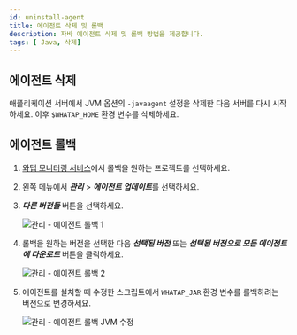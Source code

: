 ```yaml
---
id: uninstall-agent
title: 에이전트 삭제 및 롤백
description: 자바 에이전트 삭제 및 롤백 방법을 제공합니다.
tags: [ Java, 삭제]
---
```


## 에이전트 삭제

애플리케이션 서버에서 JVM 옵션의 `-javaagent` 설정을 삭제한 다음 서버를 다시 시작하세요. 이후 `$WHATAP_HOME` 환경 변수를 삭제하세요.

## 에이전트 롤백

1. [와탭 모니터링 서비스](https://service.whatap.io)에서 롤백을 원하는 프로젝트를 선택하세요.

1. 왼쪽 메뉴에서 ***관리*** > ***에이전트 업데이트***를 선택하세요.

1. ***다른 버전들*** 버튼을 선택하세요.

    ![관리 - 에이전트 롤백 1](/img/agent_rollback_1.png)

1. 롤백을 원하는 버전을 선택한 다음 ***선택된 버전*** 또는 ***선택된 버전으로 모든 에이전트에 다운로드*** 버튼을 클릭하세요.

    ![관리 - 에이전트 롤백 2](/img/agent_rollback_2.png)

1. 에이전트를 설치할 때 수정한 스크립트에서 `WHATAP_JAR` 환경 변수를 롤백하려는 버전으로 변경하세요.

    ![관리 - 에이전트 롤백 JVM 수정](/img/agent_rollback_3.png)